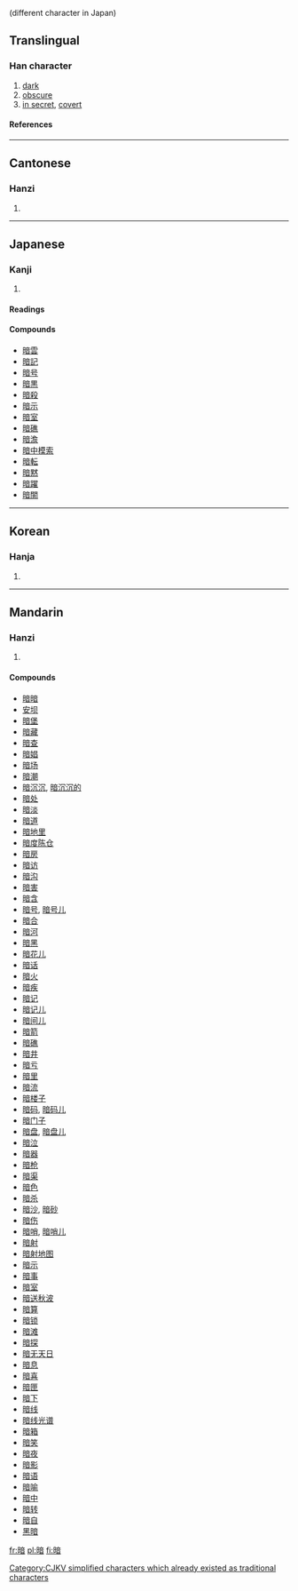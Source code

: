 {{see|晻|闇}} (different character in Japan)

==Translingual==
===Han character===
{{Han char|rn=72|rad=日|as=09|sn=13|four=6006<sub>1</sub>|canj=日卜廿日 (AYTA)}}
# [[dark]]
# [[obscure]]
# [[in secret]], [[covert]]
====References====
{{Han ref|kx=0498.270|dkj=14065|dj=0866.200|hdz=21526.060|uh=6697|ud=26263|bh=B774|bd=46964}}

----
==Cantonese==
===Hanzi===
{{yue-hanzi|jyut=|y=am3, ngam3}}
# {{defn|Cantonese}}

----
==Japanese==
===Kanji===
{{ja-kanji|grade=3|rs=日09}}
# {{defn|Japanese}} 
====Readings====
{{ja-readings|on=[[あん]] (an)|kun=[[くらい]] (kurai), [[やみ]] (yami)}}

====Compounds====
*[[暗雲]]
*[[暗記]]
*[[暗号]]
*[[暗黒]]
*[[暗殺]]
*[[暗示]]
*[[暗室]]
*[[暗礁]]
*[[暗澹]]
*[[暗中模索]]
*[[暗転]]
*[[暗黙]]
*[[暗躍]]
*[[暗闇]]

----
==Korean==
===Hanja===
{{ko-hanja|hangeul=암|eumhun=|rv=am|mr=am|y=am}}
# {{defn|Korean}}





[[Category:CJKV simplified characters which already existed as traditional characters]]

----
==Mandarin==
===Hanzi===
{{cmn-hanzi|tra=[[晻]], [[闇]]|pin=[[àn]] (an4), [[mǐng]] (ming3)|wg=an<sup>4</sup>, ming<sup>3</sup>}}
# {{defn|Mandarin}}

====Compounds====
*[[暗暗]]
*[[安坝]]
*[[暗堡]]
*[[暗藏]]
*[[暗查]]
*[[暗娼]]
*[[暗场]]
*[[暗潮]]
*[[暗沉沉]], [[暗沉沉的]]
*[[暗处]]
*[[暗淡]]
*[[暗道]]
*[[暗地里]]
*[[暗度陈仓]]
*[[暗房]]
*[[暗访]]
*[[暗沟]]
*[[暗害]]
*[[暗含]]
*[[暗号]], [[暗号儿]]
*[[暗合]]
*[[暗河]]
*[[暗黑]]
*[[暗花儿]]
*[[暗话]]
*[[暗火]]
*[[暗疾]]
*[[暗记]]
*[[暗记儿]]
*[[暗间儿]]
*[[暗箭]]
*[[暗礁]]
*[[暗井]]
*[[暗亏]]
*[[暗里]]
*[[暗流]]
*[[暗楼子]]
*[[暗码]], [[暗码儿]]
*[[暗门子]]
*[[暗盘]], [[暗盘儿]]
*[[暗泣]]
*[[暗器]]
*[[暗枪]]
*[[暗渠]]
*[[暗色]]
*[[暗杀]]
*[[暗沙]], [[暗砂]]
*[[暗伤]]
*[[暗哨]], [[暗哨儿]]
*[[暗射]]
*[[暗射地图]]
*[[暗示]]
*[[暗事]]
*[[暗室]]
*[[暗送秋波]]
*[[暗算]]
*[[暗锁]]
*[[暗滩]]
*[[暗探]]
*[[暗无天日]]
*[[暗息]]
*[[暗喜]]
*[[暗匣]]
*[[暗下]]
*[[暗线]]
*[[暗线光谱]]
*[[暗箱]]
*[[暗笑]]
*[[暗夜]]
*[[暗影]]
*[[暗语]]
*[[暗喻]]
*[[暗中]]
*[[暗转]]
*[[暗自]]
*[[黑暗]]

[[fr:暗]]
[[pl:暗]]
[[fi:暗]]